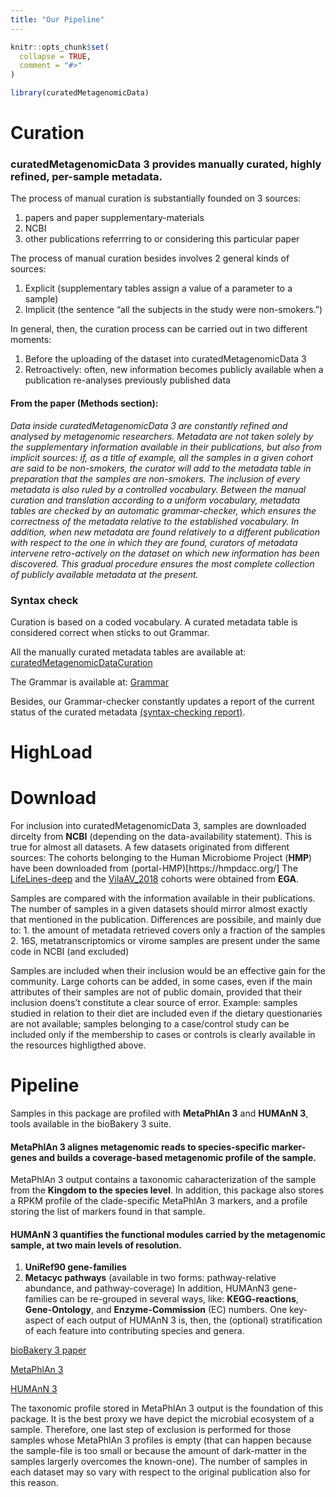 ```yaml
---
title: "Our Pipeline"
---
```


```r
knitr::opts_chunk$set(
  collapse = TRUE,
  comment = "#>"
)
```

```r
library(curatedMetagenomicData)
```

# Curation
### curatedMetagenomicData 3 provides manually curated, highly refined, per-sample metadata.
The process of manual curation is substantially founded on 3 sources:

1. papers and paper supplementary-materials
2. NCBI
3. other publications referrring to or considering this particular paper

The process of manual curation besides involves 2 general kinds of sources:

1. Explicit (supplementary tables assign a value of a parameter to a sample)
2. Implicit (the sentence "all the subjects in the study were non-smokers.")

In general, then, the curation process can be carried out in two different moments:

1. Before the uploading of the dataset into curatedMetagenomicData 3
2. Retroactively: often, new information becomes publicly available when a publication re-analyses previously published data

#### From the paper (Methods section):
*Data inside curatedMetagenomicData 3 are constantly refined and analysed by metagenomic researchers. Metadata are not taken solely by the supplementary information available in their publications, but also from implicit sources: if, as a title of example, all the samples in a given cohort are said to be non-smokers, the curator will add to the metadata table in preparation that the samples are non-smokers. The inclusion of every metadata is also ruled by a controlled vocabulary. Between the manual curation and translation according to a uniform vocabulary, metadata tables are checked by an automatic grammar-checker, which ensures the correctness of the metadata relative to the established vocabulary. In addition, when new metadata are found relatively to a different publication with respect to the one in which they are found, curators of metadata intervene retro-actively on the dataset on which new information has been discovered. This gradual procedure ensures the most complete collection of publicly available metadata at the present.*

### Syntax check
Curation is based on a coded vocabulary. A curated metadata table is considered correct when sticks to out Grammar.

All the manually curated metadata tables are available at:
[curatedMetagenomicDataCuration](https://github.com/waldronlab/curatedMetagenomicDataCuration/tree/master/inst/curated)

The Grammar is available at:
[Grammar](https://github.com/waldronlab/curatedMetagenomicDataCuration/blob/master/inst/extdata/template.csv)

Besides, our Grammar-checker constantly updates a report of the current status of the curated metadata 
[(syntax-checking report)](https://waldronlab.io/curatedMetagenomicDataCuration/articles/curatedMetagenomicDataCuration.html).


# HighLoad

# Download
For inclusion into curatedMetagenomicData 3, samples are downloaded dircelty from **NCBI** (depending on the data-availability statement).
This is true for almost all datasets. A few datasets originated from different sources:
The cohorts belonging to the Human Microbiome Project (**HMP**) have been downloaded from (portal-HMP)[https://hmpdacc.org/]
The [LifeLines-deep](http://www.humanfunctionalgenomics.org/site/?page_id=86) and the [VilaAV_2018](https://stm.sciencemag.org/content/10/472/eaap8914) cohorts were obtained from **EGA**.

Samples are compared with the information available in their publications. The number of samples in a given datasets
should mirror almost exactly that mentioned in the publication. Differences are possibile, and mainly due to:
1. the amount of metadata retrieved covers only a fraction of the samples
2. 16S, metatranscriptomics or virome samples are present under the same code in NCBI (and excluded)

Samples are included when their inclusion would be an effective gain for the community. Large cohorts can be added, in some cases, even if the main attributes of their samples are not of public domain, provided that their inclusion doens't constitute a clear source of error. Example: samples studied in relation to their diet are included even if the dietary questionaries are not available; samples belonging to a case/control study can be included only if the membership to cases or controls is clearly available in the resources highligthed above.

# Pipeline 
Samples in this package are profiled with **MetaPhlAn 3** and **HUMAnN 3**, tools available in the bioBakery 3 suite.

#### MetaPhlAn 3 alignes metagenomic reads to species-specific marker-genes and builds a coverage-based metagenomic profile of the sample.
MetaPhlAn 3 output contains a taxonomic caharacterization of the sample from the **Kingdom to the species level**.
In addition, this package also stores a RPKM profile of the clade-specific MetaPhlAn 3 markers, and a profile 
storing the list of markers found in that sample.

#### HUMAnN 3 quantifies the functional modules carried by the metagenomic sample, at two main levels of resolution.
1. **UniRef90 gene-families**
2. **Metacyc pathways** (available in two forms: pathway-relative abundance, and pathway-coverage)
In addition, HUMAnN3 gene-families can be re-grouped in several ways, like: **KEGG-reactions**, **Gene-Ontology**, and **Enzyme-Commission** (EC) numbers.
One key-aspect of each output of HUMAnN 3 is, then, the (optional) stratification of each feature into contributing species and genera.  

[bioBakery 3 paper](https://elifesciences.org/articles/65088)

[MetaPhlAn 3](https://huttenhower.sph.harvard.edu/metaphlan/)

[HUMAnN 3](https://huttenhower.sph.harvard.edu/humann/)

The taxonomic profile stored in MetaPhlAn 3 output is the foundation of this package. It is the best
proxy we have depict the microbial ecosystem of a sample. Therefore, one last step of exclusion is 
performed for those samples whose MetaPhlAn 3 profiles is empty (that can happen because the sample-file
is too small or because the amount of dark-matter in the samples largerly overcomes the known-one). 
The number of samples in each dataset may so vary with respect to the original publication also for this reason.

